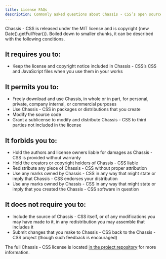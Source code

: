 ```yaml
---
title: License FAQs
description: Commonly asked questions about Chassis - CSS’s open source license.
---
```


Chassis - CSS is released under the MIT license and is copyright {new Date().getFullYear()}. Boiled down to smaller chunks, it can be described with the following conditions.

## It requires you to:

- Keep the license and copyright notice included in Chassis - CSS’s CSS and JavaScript files when you use them in your works

## It permits you to:

- Freely download and use Chassis, in whole or in part, for personal, private, company internal, or commercial purposes
- Use Chassis - CSS in packages or distributions that you create
- Modify the source code
- Grant a sublicense to modify and distribute Chassis - CSS to third parties not included in the license

## It forbids you to:

- Hold the authors and license owners liable for damages as Chassis - CSS is provided without warranty
- Hold the creators or copyright holders of Chassis - CSS liable
- Redistribute any piece of Chassis - CSS without proper attribution
- Use any marks owned by Chassis - CSS in any way that might state or imply that Chassis - CSS endorses your distribution
- Use any marks owned by Chassis - CSS in any way that might state or imply that you created the Chassis - CSS software in question

## It does not require you to:

- Include the source of Chassis - CSS itself, or of any modifications you may have made to it, in any redistribution you may assemble that includes it
- Submit changes that you make to Chassis - CSS back to the Chassis - CSS project (though such feedback is encouraged)

The full Chassis - CSS license is located [in the project repository]([[config:repo]]/blob/v[[config:current_version]]/LICENSE) for more information.
